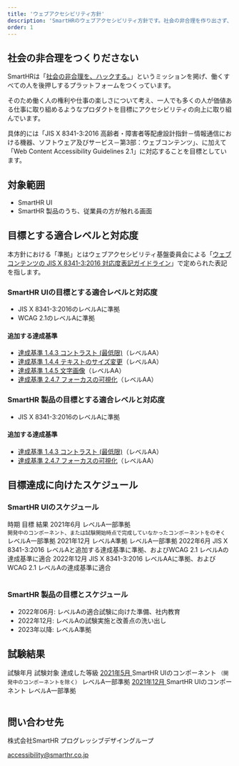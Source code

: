 ```yaml
---
title: 'ウェブアクセシビリティ方針'
description: 'SmartHRのウェブアクセシビリティ方針です。社会の非合理を作り出さず、一人でも多くの人が価値ある仕事に取り組めるようなプロダクトを目標にしています。'
order: 1
---
```



## 社会の非合理をつくりださない

SmartHRは「[社会の非合理を、ハックする。](https://smarthr.co.jp/about/)」というミッションを掲げ、働くすべての人を後押しするプラットフォームをつくっています。

そのため働く人の権利や仕事の楽しさについて考え、一人でも多くの人が価値ある仕事に取り組めるようなプロダクトを目標にアクセシビリティの向上に取り組んでいます。

<!-- textlint-disable -->

具体的には「JIS X 8341-3:2016 高齢者・障害者等配慮設計指針－情報通信における機器、ソフトウェア及びサービス－第3部：ウェブコンテンツ」、に加えて「Web Content Accessibility Guidelines 2.1」に対応することを目標としています。

<!-- textlint-enable -->

## 対象範囲

- SmartHR UI
- SmartHR 製品のうち、従業員の方が触れる画面

## 目標とする適合レベルと対応度

<!-- textlint-disable -->

本方針における「準拠」とはウェブアクセシビリティ基盤委員会による「[ウェブコンテンツの JIS X 8341-3:2016 対応度表記ガイドライン](https://waic.jp/docs/jis2016/compliance-guidelines/201603/)」で定められた表記を指します。

<!-- textlint-enable -->

### SmartHR UIの目標とする適合レベルと対応度

- JIS X 8341-3:2016のレベルAに準拠
- WCAG 2.1のレベルAに準拠

#### 追加する達成基準

- [達成基準 1.4.3 コントラスト (最低限)](https://waic.jp/docs/WCAG21/#contrast-minimum)（レベルAA）
- [達成基準 1.4.4 テキストのサイズ変更](https://waic.jp/docs/WCAG21/#resize-text)（レベルAA）
- [達成基準 1.4.5 文字画像](https://waic.jp/docs/WCAG21/#images-of-text)（レベルAA）
- [達成基準 2.4.7 フォーカスの可視化](https://waic.jp/docs/WCAG21/#focus-visible)（レベルAA）

### SmartHR 製品の目標とする適合レベルと対応度

- JIS X 8341-3:2016のレベルAに準拠

#### 追加する達成基準

- [達成基準 1.4.3 コントラスト (最低限)](https://waic.jp/docs/WCAG21/#contrast-minimum)（レベルAA）
- [達成基準 2.4.7 フォーカスの可視化](https://waic.jp/docs/WCAG21/#focus-visible)（レベルAA）

## 目標達成に向けたスケジュール

### SmartHR UIのスケジュール

<Table>
  <Head>
    <Row>
      <Cell>
        時期
      </Cell>
      <Cell>
        目標
      </Cell>
      <Cell>
        結果
      </Cell>
    </Row>
  </Head>
  <Body>
    <Row>
      <Cell> <time datatime="2021-06" style="white-space: nowrap">2021年6月</time> </Cell>
      <Cell> レベルA一部準拠 <div><small>開発中のコンポーネント、または試験開始時点で完成していなかったコンポーネントをのぞく</small></div> </Cell>
      <Cell> レベルA一部準拠 </Cell>
    </Row>
    <Row>
      <Cell> <time datatime="2021-12" style="white-space: nowrap">2021年12月</time> </Cell>
      <Cell> レベルA準拠 </Cell>
      <Cell> レベルA一部準拠 </Cell>
    </Row>
    <Row>
      <Cell> <time datatime="2022-06" style="white-space: nowrap">2022年6月</time> </Cell>
      <Cell> JIS X 8341-3:2016 レベルAと追加する達成基準に準拠、およびWCAG 2.1 レベルAの達成基準に適合 </Cell>
      <Cell></Cell>
    </Row>
    <Row>
      <Cell> <time datatime="2022-12" style="white-space: nowrap">2022年12月</time> </Cell>
      <Cell> JIS X 8341-3:2016 レベルAAに準拠、およびWCAG 2.1 レベルAの達成基準に適合 </Cell>
      <Cell></Cell>
    </Row>
  </Body>
</Table>

### SmartHR 製品の目標とスケジュール

- 2022年06月: レベルAの適合試験に向けた準備、社内教育
- 2022年12月: レベルAの試験実施と改善点の洗い出し
- 2023年以降: レベルA準拠

## 試験結果

<Table>
  <Head>
    <Row>
      <Cell>試験年月</Cell>
      <Cell>試験対象</Cell>
      <Cell>達成した等級</Cell>
    </Row>
  </Head>
  <Body>
    <Row>
      <Cell>
        <a href="../test/202105/">
          <time datatime="2021-05" style={{ whiteSpace: "no-wrap" }}>2021年5月</time>
        </a>
      </Cell>
      <Cell>
        SmartHR UIのコンポーネント
        <small>（開発中のコンポーネントを除く）</small>
      </Cell>
      <Cell>
        レベルA一部準拠
      </Cell>
    </Row>
    <Row>
      <Cell>
        <a href="../test/202112/">
          <time datatime="2021-12" style={{ whiteSpace: "no-wrap" }}>2021年12月</time>
        </a>
      </Cell>
      <Cell>
        SmartHR UIのコンポーネント
      </Cell>
      <Cell>
        レベルA一部準拠
      </Cell>
    </Row>
  </Body>
</Table>

## 問い合わせ先

<address style="font-style: normal">
  <p>株式会社SmartHR プログレッシブデザイングループ</p>
  <a href="mailto:accessibility@smarthr.co.jp">accessibility@smarthr.co.jp</a>
</address>

